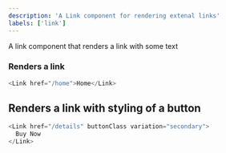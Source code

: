 ```yaml
---
description: 'A Link component for rendering extenal links'
labels: ['link']
---
```



A link component that renders a link with some text

### Renders a link

```js live
<Link href="/home">Home</Link>
```

## Renders a link with styling of a button

```js live
<Link href="/details" buttonClass variation="secondary">
  Buy Now
</Link>
```

